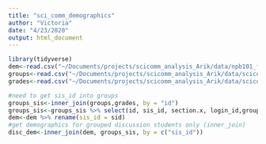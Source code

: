 ```yaml
---
title: "sci_comm_demographics"
author: "Victoria"
date: "4/23/2020"
output: html_document
---
```


```r
library(tidyverse)
dem<-read.csv("~/Documents/projects/scicomm_analysis_Arik/data/npb101_f2019_demographics.csv")
groups<-read.csv("~/Documents/projects/scicomm_analysis_Arik/data/scicomm_group_assgn.csv",,na.strings=c("","NA"))
grades<-read.csv("~/Documents/projects/scicomm_analysis_Arik/data/scicomm_course_grades.csv",na.strings=c("","NA"))

```

```r
#need to get sis_id into groups
groups_sis<-inner_join(groups,grades, by = "id")
groups_sis<-groups_sis %>% select(id, sis_id, section.x, login_id,group) %>% rename(section = section.x)
dem<-dem %>% rename(sis_id = sid)
#get demographics for grouped discussion students only (inner_join)
disc_dem<-inner_join(dem, groups_sis, by = c("sis_id"))

```